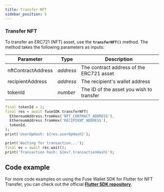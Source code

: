 ```yaml
---
title: Transfer NFT
sidebar_position: 5
---
```


### Transfer NFT

To transfer an ERC721 (NFT) asset, use the **`transferNFT()`** method. The method takes the following parameters as inputs:

| Parameter          | Type      | Description                              |
| ------------------ | --------- | ---------------------------------------- |
| nftContractAddress | _address_ | The contract address of the ERC721 asset |
| recipientAddress   | _address_ | The recipient's wallet address           |
| tokenId            | _number_  | The ID of the asset you wish to transfer |

```dart
final tokenId = 1;
final res = await fuseSDK.transferNFT(
  EthereumAddress.fromHex('NFT_CONTRACT_ADDRESS'),
  EthereumAddress.fromHex('RECIPIENT_ADDRESS'),
  tokenId,
);
print('UserOpHash: ${res.userOpHash}');

print('Waiting for transaction...');
final ev = await res.wait();
print('Transaction hash: ${ev?.transactionHash}');
```

## Code example

For more code examples on using the Fuse Wallet SDK for Flutter for NFT Transfer, you can check out the official [**Flutter SDK repository**](https://github.com/fuseio/fuse_wallet_sdk/blob/master/example/transfer_nft.dart).

